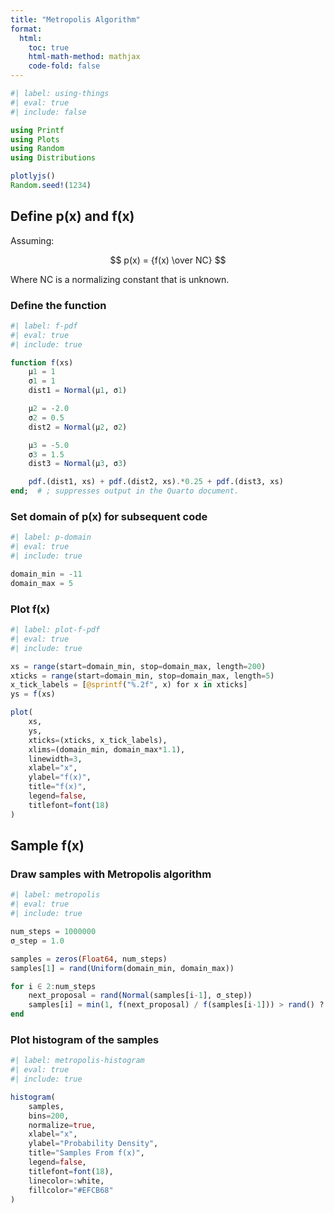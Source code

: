 ```yaml
---
title: "Metropolis Algorithm"
format:
  html:
    toc: true
    html-math-method: mathjax
    code-fold: false
---
```


```julia
#| label: using-things
#| eval: true
#| include: false

using Printf
using Plots
using Random
using Distributions

plotlyjs()
Random.seed!(1234)
```

## Define p(x) and f(x)

Assuming:

$$ p(x) = {f(x) \over NC} $$

Where NC is a normalizing constant that is unknown.

### Define the function

```julia
#| label: f-pdf
#| eval: true
#| include: true

function f(xs)
    μ1 = 1
    σ1 = 1
    dist1 = Normal(μ1, σ1)

    μ2 = -2.0
    σ2 = 0.5
    dist2 = Normal(μ2, σ2)

    μ3 = -5.0
    σ3 = 1.5
    dist3 = Normal(μ3, σ3)

    pdf.(dist1, xs) + pdf.(dist2, xs).*0.25 + pdf.(dist3, xs)
end;  # ; suppresses output in the Quarto document.
```

### Set domain of p(x) for subsequent code 

```julia
#| label: p-domain
#| eval: true
#| include: true

domain_min = -11
domain_max = 5
```

### Plot f(x)

```julia
#| label: plot-f-pdf
#| eval: true
#| include: true

xs = range(start=domain_min, stop=domain_max, length=200)
xticks = range(start=domain_min, stop=domain_max, length=5)
x_tick_labels = [@sprintf("%.2f", x) for x in xticks]
ys = f(xs)

plot(
    xs, 
    ys, 
    xticks=(xticks, x_tick_labels), 
    xlims=(domain_min, domain_max*1.1), 
    linewidth=3, 
    xlabel="x", 
    ylabel="f(x)", 
    title="f(x)", 
    legend=false,
    titlefont=font(18)
)
```

## Sample f(x)

### Draw samples with Metropolis algorithm

```julia
#| label: metropolis
#| eval: true
#| include: true

num_steps = 1000000
σ_step = 1.0

samples = zeros(Float64, num_steps)
samples[1] = rand(Uniform(domain_min, domain_max))

for i ∈ 2:num_steps
    next_proposal = rand(Normal(samples[i-1], σ_step))
    samples[i] = min(1, f(next_proposal) / f(samples[i-1])) > rand() ? next_proposal : samples[i-1]
end
```

### Plot histogram of the samples

```julia
#| label: metropolis-histogram
#| eval: true
#| include: true

histogram(
    samples,
    bins=200,
    normalize=true,
    xlabel="x", 
    ylabel="Probability Density", 
    title="Samples From f(x)", 
    legend=false,
    titlefont=font(18),
    linecolor=:white,
    fillcolor="#EFCB68"
)
```

